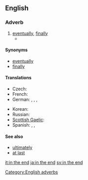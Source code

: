 ==English==

===Adverb===
{{en-adv|-}}

# [[eventually]], [[finally]]
#*{{quote-news
|year=2011
|date=October 1
|author=Phil Dawkes
|title=Sunderland   2 - 2   West Brom
|work=BBC Sport
|url=http://news.bbc.co.uk/sport2/hi/football/eng_prem/15045630.stm
|page=
|passage=Both sides will be disappointed not to have claimed their second win of the season, but '''in the end''' each had reasons to be grateful for the point.}}

====Synonyms====
* [[eventually]]
* [[finally]]

====Translations====
{{trans-top|eventually, finally}}
* Czech: {{t+|cs|nakonec}}
* French: {{t|fr|en fin de compte}}
* German: {{t|de|schließlich}}, {{t|de|letztendlich}}, {{t|de|zuallerletzt}}, {{t|de|zu guter Letzt}}
{{trans-mid}}
* Korean: {{t|ko|결국|sc=Kore}}
* Russian: {{t|ru|в конце концов|tr=v kontsé kontsóv|sc=Cyrl}}
* [[Scottish Gaelic]]: {{t|gd|aig a’ cheann thall}}
* Spanish: {{t|es|al fin}}, {{t|es|finalmente}}, {{t|es|a la postre}}
{{trans-bottom}}

====See also====
* [[ultimately]]
* [[at last]]

[[Category:English adverbs]]

[[it:in the end]]
[[ja:in the end]]
[[sv:in the end]]